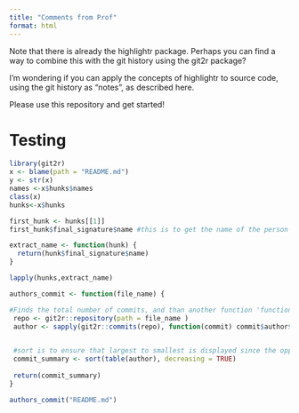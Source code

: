 ```yaml
---
title: "Comments from Prof"
format: html
---
```


Note that there is already the highlightr package. Perhaps you can find a way to combine this with the git history using the git2r package?

I'm wondering if you can apply the concepts of highlightr to source code, using the git history as "notes", as described here.

Please use this repository and get started!

# Testing
```r
library(git2r)
x <- blame(path = "README.md")
y <- str(x)
names <-x$hunks$names
class(x)
hunks<-x$hunks 
```

```r
first_hunk <- hunks[[1]]
first_hunk$final_signature$name #this is to get the name of the person

extract_name <- function(hunk) {
  return(hunk$final_signature$name)
}

lapply(hunks,extract_name)
```

```r

authors_commit <- function(file_name) {

#Finds the total number of commits, and than another function 'function(commit)' is applied where the author/name is extracted from the commit made by individual people.
 repo <- git2r::repository(path = file_name ) 
 author <- sapply(git2r::commits(repo), function(commit) commit$author$name)
 

 #sort is to ensure that largest to smallest is displayed since the opposite is the default/ table adds them up
 commit_summary <- sort(table(author), decreasing = TRUE)
 
 return(commit_summary)
}

authors_commit("README.md")

```

